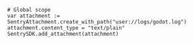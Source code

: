 ```GDScript
# Global scope
var attachment := SentryAttachment.create_with_path("user://logs/godot.log")
attachment.content_type = "text/plain"
SentrySDK.add_attachment(attachment)
```
